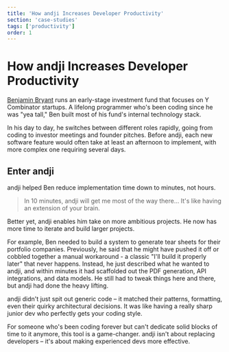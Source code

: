 ```yaml
---
title: 'How andji Increases Developer Productivity'
section: 'case-studies'
tags: ['productivity']
order: 1
---
```


# How andji Increases Developer Productivity

[Benjamin Bryant](https://x.com/bhbryant) runs an early-stage investment fund that focuses on Y Combinator startups. A lifelong programmer who's been coding since he was "yea tall," Ben built most of his fund's internal technology stack.

In his day to day, he switches between different roles rapidly, going from coding to investor meetings and founder pitches. Before andji, each new software feature would often take at least an afternoon to implement, with more complex one requiring several days.

## Enter andji

andji helped Ben reduce implementation time down to minutes, not hours.

> In 10 minutes, andji will get me most of the way there... It's like having an extension of your brain.

Better yet, andji enables him take on more ambitious projects. He now has more time to iterate and build larger projects.

For example, Ben needed to build a system to generate tear sheets for their portfolio companies. Previously, he said that he might have pushed it off or cobbled together a manual workaround - a classic "I'll build it properly later" that never happens. Instead, he just described what he wanted to andji, and within minutes it had scaffolded out the PDF generation, API integrations, and data models. He still had to tweak things here and there, but andji had done the heavy lifting.

andji didn't just spit out generic code – it matched their patterns, formatting, even their quirky architectural decisions. It was like having a really sharp junior dev who perfectly gets your coding style.

For someone who's been coding forever but can't dedicate solid blocks of time to it anymore, this tool is a game-changer. andji isn't about replacing developers – it's about making experienced devs more effective.
